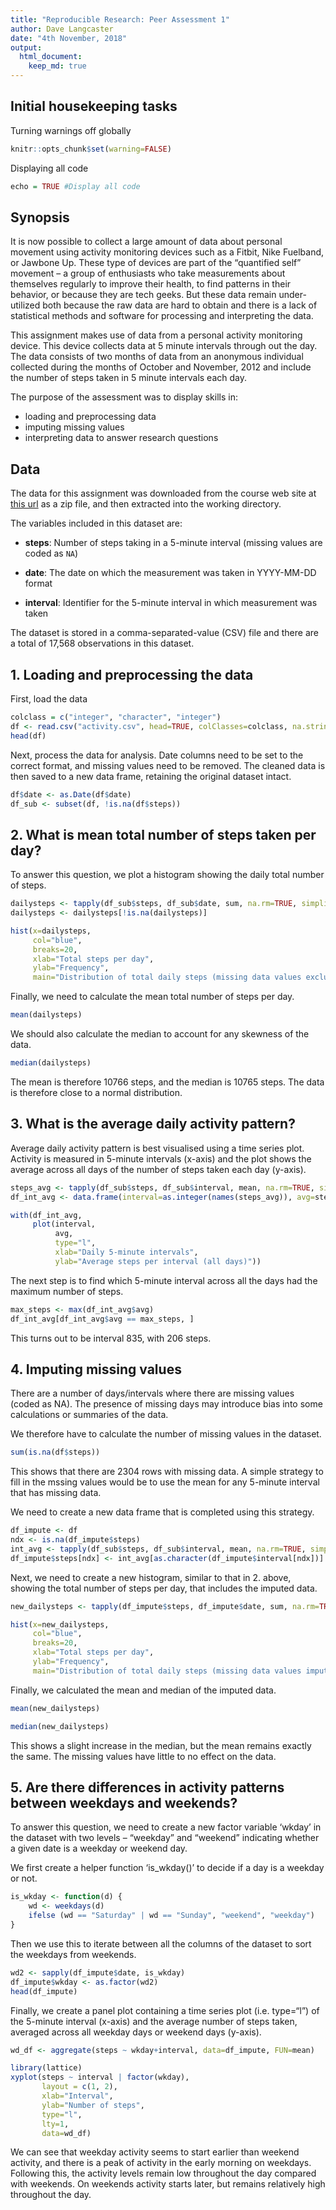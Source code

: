 ```yaml
---
title: "Reproducible Research: Peer Assessment 1"
author: Dave Langcaster
date: "4th November, 2018"
output: 
  html_document:
    keep_md: true
---
```

## Initial housekeeping tasks

Turning warnings off globally

```r
knitr::opts_chunk$set(warning=FALSE)
```

Displaying all code

```r
echo = TRUE #Display all code
```

## Synopsis

It is now possible to collect a large amount of data about personal movement using activity monitoring devices such as a Fitbit, Nike Fuelband, or Jawbone Up. These type of devices are part of the “quantified self” movement – a group of enthusiasts who take measurements about themselves regularly to improve their health, to find patterns in their behavior, or because they are tech geeks. But these data remain under-utilized both because the raw data are hard to obtain and there is a lack of statistical methods and software for processing and interpreting the data.

This assignment makes use of data from a personal activity monitoring device. This device collects data at 5 minute intervals through out the day. The data consists of two months of data from an anonymous individual collected during the months of October and November, 2012 and include the number of steps taken in 5 minute intervals each day.

The purpose of the assessment was to display skills in:

* loading and preprocessing data
* imputing missing values
* interpreting data to answer research questions

## Data

The data for this assignment was downloaded from the course web
site at [this url](https://d396qusza40orc.cloudfront.net/repdata%2Fdata%2Factivity.zip) as a zip file, and then extracted into the working directory.

The variables included in this dataset are:

* **steps**: Number of steps taking in a 5-minute interval (missing
    values are coded as `NA`)

* **date**: The date on which the measurement was taken in YYYY-MM-DD
    format

* **interval**: Identifier for the 5-minute interval in which
    measurement was taken

The dataset is stored in a comma-separated-value (CSV) file and there are a total of 17,568 observations in this dataset.


## 1. Loading and preprocessing the data

First, load the data
```r
colclass = c("integer", "character", "integer")
df <- read.csv("activity.csv", head=TRUE, colClasses=colclass, na.strings="NA")
head(df)
```
Next, process the data for analysis. Date columns need to be set to the correct format, and missing values need to be removed. The cleaned data is then saved to a new data frame, retaining the original dataset intact.

```r
df$date <- as.Date(df$date)
df_sub <- subset(df, !is.na(df$steps))
```

## 2. What is mean total number of steps taken per day?

To answer this question, we plot a histogram showing the daily total number of steps.

```r
dailysteps <- tapply(df_sub$steps, df_sub$date, sum, na.rm=TRUE, simplify=T)
dailysteps <- dailysteps[!is.na(dailysteps)]

hist(x=dailysteps,
     col="blue",
     breaks=20,
     xlab="Total steps per day",
     ylab="Frequency",
     main="Distribution of total daily steps (missing data values excluded)")
```

Finally, we need to calculate the mean total number of steps per day.

```r
mean(dailysteps)
```
We should also calculate the median to account for any skewness of the data.

```r
median(dailysteps)
```

The mean is therefore 10766 steps, and the median is 10765 steps. The data is therefore close to a normal distribution.

## 3. What is the average daily activity pattern?

Average daily activity pattern is best visualised using a time series plot. Activity is measured in 5-minute intervals (x-axis) and the plot shows the average across all days of the number of steps taken each day (y-axis).

```r
steps_avg <- tapply(df_sub$steps, df_sub$interval, mean, na.rm=TRUE, simplify=T)
df_int_avg <- data.frame(interval=as.integer(names(steps_avg)), avg=steps_avg)

with(df_int_avg,
     plot(interval,
          avg,
          type="l",
          xlab="Daily 5-minute intervals",
          ylab="Average steps per interval (all days)"))
```

The next step is to find which 5-minute interval across all the days had the maximum number of steps.

```r
max_steps <- max(df_int_avg$avg)
df_int_avg[df_int_avg$avg == max_steps, ]
```

This turns out to be interval 835, with 206 steps.

## 4. Imputing missing values

There are a number of days/intervals where there are missing values (coded as \color{red}{\verb|NA|}NA). The presence of missing days may introduce bias into some calculations or summaries of the data.

We therefore have to calculate the number of missing values in the dataset.

```r
sum(is.na(df$steps))
```

This shows that there are 2304 rows with missing data. A simple strategy to fill in the mssing values would be to use the mean for any 5-minute interval that has missing data.

We need to create a new data frame that is completed using this strategy.

```r
df_impute <- df
ndx <- is.na(df_impute$steps)
int_avg <- tapply(df_sub$steps, df_sub$interval, mean, na.rm=TRUE, simplify=T)
df_impute$steps[ndx] <- int_avg[as.character(df_impute$interval[ndx])]
```

Next, we need to create a new histogram, similar to that in 2. above, showing the total number of steps per day, that includes the imputed data.

```r
new_dailysteps <- tapply(df_impute$steps, df_impute$date, sum, na.rm=TRUE, simplify=T)

hist(x=new_dailysteps,
     col="blue",
     breaks=20,
     xlab="Total steps per day",
     ylab="Frequency",
     main="Distribution of total daily steps (missing data values imputed)")
```
Finally, we calculated the mean and median of the imputed data.

```r
mean(new_dailysteps)
```
```r
median(new_dailysteps)
```

This shows a slight increase in the median, but the mean remains exactly the same. The missing values have little to no effect on the data.

## 5. Are there differences in activity patterns between weekdays and weekends?

To answer this question, we need to create a new factor variable 'wkday' in the dataset with two levels – “weekday” and “weekend” indicating whether a given date is a weekday or weekend day.

We first create a helper function 'is_wkday()' to decide if a day is a weekday or not.
```r
is_wkday <- function(d) {
    wd <- weekdays(d)
    ifelse (wd == "Saturday" | wd == "Sunday", "weekend", "weekday")
}
```
Then we use this to iterate between all the columns of the dataset to sort the weekdays from weekends.

```r
wd2 <- sapply(df_impute$date, is_wkday)
df_impute$wkday <- as.factor(wd2)
head(df_impute)
```
Finally, we create a panel plot containing a time series plot (i.e. \color{red}{\verb|type = "l"|}type="l") of the 5-minute interval (x-axis) and the average number of steps taken, averaged across all weekday days or weekend days (y-axis).

```r
wd_df <- aggregate(steps ~ wkday+interval, data=df_impute, FUN=mean)

library(lattice)
xyplot(steps ~ interval | factor(wkday),
       layout = c(1, 2),
       xlab="Interval",
       ylab="Number of steps",
       type="l",
       lty=1,
       data=wd_df)
```

We can see that weekday activity seems to start earlier than weekend activity, and there is a peak of activity in the early morning on weekdays. Following this, the activity levels remain low throughout the day compared with weekends. On weekends activity starts later, but remains relatively high throughout the day.